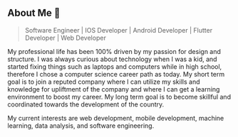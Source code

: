 ## About Me 💬

> Software Engineer | IOS Developer | Android Developer | Flutter Developer | Web Developer

My professional life has been 100% driven by my passion for design and structure. I was always curious about technology when I was a kid, and started fixing things such as laptops and computers while in high school, therefore I chose a computer science career path as today. My short term goal is to join a reputed company where I can utilize my skills and knowledge for upliftment of the company and where I can get a learning environment to boost my career. My long term goal is to become skillful and coordinated towards the development of the country. 

My current interests are web development, mobile development, machine learning, data analysis, and software engineering.
